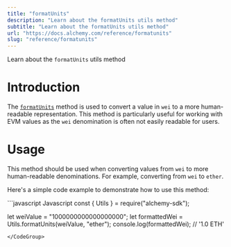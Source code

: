 ```yaml
---
title: "formatUnits"
description: "Learn about the formatUnits utils method"
subtitle: "Learn about the formatUnits utils method"
url: "https://docs.alchemy.com/reference/formatunits"
slug: "reference/formatunits"
---
```


Learn about the `formatUnits` utils method

# Introduction

The [`formatUnits`](https://docs.ethers.org/v5/api/utils/display-logic/#utils-formatUnits) method is used to convert a value in `wei` to a more human-readable representation. This method is particularly useful for working with EVM values as the `wei` denomination is often not easily readable for users.

# Usage

This method should be used when converting values from `wei` to more human-readable denominations. For example, converting from `wei` to `ether`.

Here's a simple code example to demonstrate how to use this method:

<CodeGroup>
  ```javascript Javascript
  const { Utils } = require("alchemy-sdk");

  let weiValue = "1000000000000000000";
  let formattedWei = Utils.formatUnits(weiValue, "ether"); 
  console.log(formattedWei); // '1.0 ETH'
  ```
</CodeGroup>
